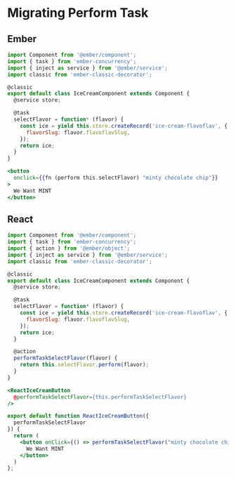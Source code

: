 # Migrating Perform Task


## Ember

```js
import Component from '@ember/component';
import { task } from 'ember-concurrency';
import { inject as service } from '@ember/service';
import classic from 'ember-classic-decorator';

@classic
export default class IceCreamComponent extends Component {
  @service store;

  @task
  selectFlavor = function* (flavor) {
    const ice = yield this.store.createRecord('ice-cream-flavoflav', {
      flavorSlug: flavor.flavoflavSlug,
    });
    return ice;
  }
}
```

```hbs
<button
  onclick={{fn (perform this.selectFlavor) "minty chocolate chip"}}
>
  We Want MINT
</button>
```

## React

```js
import Component from '@ember/component';
import { task } from 'ember-concurrency';
import { action } from '@ember/object';
import { inject as service } from '@ember/service';
import classic from 'ember-classic-decorator';

@classic
export default class IceCreamComponent extends Component {
  @service store;

  @task
  selectFlavor = function* (flavor) {
    const ice = yield this.store.createRecord('ice-cream-flavoflav', {
      flavorSlug: flavor.flavoflavSlug,
    });
    return ice;
  }

  @action
  performTaskSelectFlavor(flavor) {
    return this.selectFlavor.perform(flavor);
  }
}
```

```hbs
<ReactIceCreamButton 
  @performTaskSelectFlavor={this.performTaskSelectFlavor}
/>
```

```jsx
export default function ReactIceCreamButton({
  performTaskSelectFlavor
}) {
  return (
    <button onClick={() => performTaskSelectFlavor("minty chocolate chip")}>
      We Want MINT
    </button>
  )
};
```
  